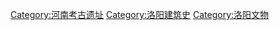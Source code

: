 [[Category:河南考古遗址|Category:河南考古遗址]]
[[Category:洛阳建筑史|Category:洛阳建筑史]]
[[Category:洛阳文物|Category:洛阳文物]]